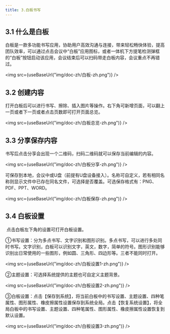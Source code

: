 ```yaml
---
title: 3.白板书写
---
```



## 3.1 什么是白板

​      	白板是一款多功能书写应用，协助用户高效沟通与连接，带来轻松畅快体验，提高团队效率，可以通过点击会议中“白板”应用图标，或者一体机下方提笔检测弹框的“白板”按钮启动该应用，会议结束后可以扫码带走白板内容，会议重点不再错过。

<img  src={useBaseUrl("img/doc-zh/白板-zh.png")} />

## 3.2 创建内容

​		打开白板后可以进行书写、擦除、插入图片等操作。右下角可新增页面，可以翻上一页或者下一页或者点击页数即可打开页面总览。

<img  src={useBaseUrl("img/doc-zh/白板总览-zh.png")} />

## 3.3 分享保存内容

​      	书写后点击分享会出现一个二维码，扫码二维码就可以保存当前编辑的内容。

<img  src={useBaseUrl("img/doc-zh/白板分享-zh.png")} />

​		可保存到本地，会议中或U盘（前提有U盘设备接入）。名称可自定义，若有相同名称则显示文件中已存在同名文件，可选择是否覆盖。可选保存格式有：PNG、PDF、PPT、WORD。

<img  src={useBaseUrl("img/doc-zh/白板保存-zh.png")} />

## 3.4 白板设置

​	点击白板左下角的设置可打开白板设置。

①书写设置：分为多点书写、文字识别和图形识别。多点书写，可以进行多处同时书写。文字识别，白板可以识别文字，英文，数字，简单的符号。图形识别能够识别出日常使用的一些图形，例如圆、三角形、四边形等。三者不能同时打开。

<img  src={useBaseUrl("img/doc-zh/白板设置1-zh.png")} />

②主题设置：可选择系统提供的主题也可自定义主题背景。

<img  src={useBaseUrl("img/doc-zh/白板设置2-zh.png")} />

③白板设置：点击【保存到系统】，将当前白板中的书写设置、主题设置、四种笔属性、图形属性、橡皮擦属性设置保存到系统全局。点击【恢复系统设置】，将全局白板中的书写设置、主题设置、四种笔属性、图形属性、橡皮擦属性设置恢复到默认设置。

<img  src={useBaseUrl("img/doc-zh/白板设置3-zh.png")} />